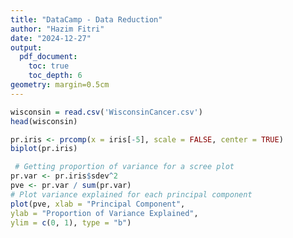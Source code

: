 ```yaml
---
title: "DataCamp - Data Reduction"
author: "Hazim Fitri"
date: "2024-12-27"
output: 
  pdf_document:
    toc: true
    toc_depth: 6
geometry: margin=0.5cm
---
```


```r
wisconsin = read.csv('WisconsinCancer.csv')
head(wisconsin)
```

```r
pr.iris <- prcomp(x = iris[-5], scale = FALSE, center = TRUE) 
biplot(pr.iris)
```

```r
 # Getting proportion of variance for a scree plot 
pr.var <- pr.iris$sdev^2 
pve <- pr.var / sum(pr.var)  
# Plot variance explained for each principal component 
plot(pve, xlab = "Principal Component", 
ylab = "Proportion of Variance Explained", 
ylim = c(0, 1), type = "b") 
```
